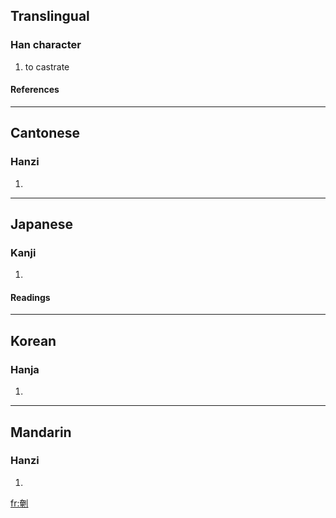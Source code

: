 ==Translingual==
===Han character===
{{Han char|rad=刀|as=08|sn=10|four=|canj=大山中弓 (KULN)}}
# to castrate
====References====
{{Han ref|kx=0141.411|hdz=10343.181|uh=5266|ud=21094}}
----
==Cantonese==
===Hanzi===
{{yue-hanzi|jyut=|y=yim1}}
# {{defn|Cantonese}}
----
==Japanese==
===Kanji===
{{ja-kanji|grade=|rs=刀08}}
# {{defn|Japanese}}
====Readings====
{{ja-readings|on=[[えん]] (en)|kun=[[おおう]] (oou)}}
----
==Korean==
===Hanja===
{{ko-hanja|hangeul=엄|rv=eom|mr=ŏm}}
# {{defn|Korean}}
----
==Mandarin==
===Hanzi===
{{cmn-hanzi|pin=[[tuán]] (tuan2), [[yān]] (yan1), [[zhì]] (zhi4)|wg=t'uan<sup>2</sup>, yen<sup>1</sup>, chih<sup>4</sup>}}
# {{defn|Mandarin}}

[[fr:剦]]